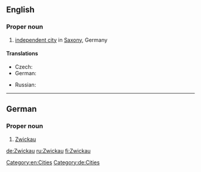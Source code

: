 ==English==
{{wikipedia}}

===Proper noun===
{{en-proper noun}}

# [[independent city]] in [[Saxony]], Germany

====Translations====
{{trans-top|city in Germany}}
* Czech: {{t|cs|Cvikov|m}}
* German: {{t|de|Zwickau|n}}
{{trans-mid}}
* Russian: {{t|ru|Цвиккау|m|tr=Cvíkkau, Cvikkáu}} {{indeclinable}}
{{trans-bottom}}

[[Category:en:Cities]]

----

==German==
{{wikipedia|lang=de}}

===Proper noun===
{{infl|de|proper noun|g=n}}

# [[Zwickau#English|Zwickau]]

[[Category:de:Cities]]

[[de:Zwickau]]
[[ru:Zwickau]]
[[fi:Zwickau]]